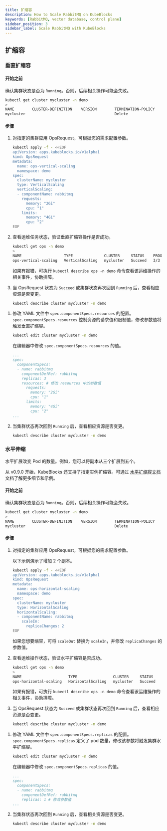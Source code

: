 ```yaml
---
title: 扩缩容
description: How to Scale RabbitMQ on KubeBlocks
keywords: [RabbitMQ, vector database, control plane]
sidebar_position: 3
sidebar_label: Scale RabbitMQ with KubeBlocks
---
```



## 扩缩容

### 垂直扩缩容

#### 开始之前

确认集群状态是否为 `Running`。否则，后续相关操作可能会失败。

```bash
kubectl get cluster mycluster -n demo
>
NAME        CLUSTER-DEFINITION    VERSION        TERMINATION-POLICY     STATUS    AGE
mycluster                                        Delete                 Running   47m
```

#### 步骤

<Tabs>

<TabItem value="OpsRequest" label="OpsRequest" default>

1. 对指定的集群应用 OpsRequest，可根据您的需求配置参数。

   ```bash
   kubectl apply -f - <<EOF
   apiVersion: apps.kubeblocks.io/v1alpha1
   kind: OpsRequest
   metadata:
     name: ops-vertical-scaling
     namespace: demo
   spec:
     clusterName: mycluster
     type: VerticalScaling
     verticalScaling:
     - componentName: rabbitmq
       requests:
         memory: "2Gi"
         cpu: "1"
       limits:
         memory: "4Gi"
         cpu: "2"
   EOF
   ```

2. 查看运维任务状态，验证垂直扩缩容操作是否成功。

   ```bash
   kubectl get ops -n demo
   >
   NAME                   TYPE              CLUSTER     STATUS    PROGRESS   AGE
   ops-vertical-scaling   VerticalScaling   mycluster   Succeed   3/3        6m
   ```

   如果有报错，可执行 `kubectl describe ops -n demo` 命令查看该运维操作的相关事件，协助排障。

3. 当 OpsRequest 状态为 `Succeed` 或集群状态再次回到 `Running` 后，查看相应资源是否变更。

   ```bash
   kubectl describe cluster mycluster -n demo
   ```

</TabItem>

<TabItem value="修改集群 YAML 文件" label="修改集群 YAML 文件">

1. 修改 YAML 文件中 `spec.componentSpecs.resources` 的配置。`spec.componentSpecs.resources` 控制资源的请求值和限制值，修改参数值将触发垂直扩缩容。

   ```bash
   kubectl edit cluster mycluster -n demo
   ```

   在编辑器中修改 `spec.componentSpecs.resources` 的值。

   ```yaml
   ...
   spec:
     componentSpecs:
     - name: rabbitmq
       componentDefRef: rabbitmq
       replicas: 3
       resources: # 修改 resources 中的参数值
         requests:
           memory: "2Gi"
           cpu: "1"
         limits:
           memory: "4Gi"
           cpu: "2"
   ...
   ```

2. 当集群状态再次回到 `Running` 后，查看相应资源是否变更。

   ```bash
   kubectl describe cluster mycluster -n demo
   ```

</TabItem>

</Tabs>

### 水平伸缩

水平扩展改变 Pod 的数量。例如，您可以将副本从三个扩展到五个。

从 v0.9.0 开始，KubeBlocks 还支持了指定实例扩缩容。可通过 [水平扩缩容文档](./../maintenance/scale/horizontal-scale.md) 文档了解更多细节和示例。

#### 开始之前

确认集群状态是否为 `Running`。否则，后续相关操作可能会失败。

```bash
kubectl get cluster mycluster -n demo
>
NAME        CLUSTER-DEFINITION    VERSION        TERMINATION-POLICY     STATUS    AGE
mycluster                                        Delete                 Running   47m
```

#### 步骤

<Tabs>

<TabItem value="OpsRequest" label="OpsRequest" default>

1. 对指定的集群应用 OpsRequest，可根据您的需求配置参数。

   以下示例演示了增加 2 个副本。

   ```bash
   kubectl apply -f - <<EOF
   apiVersion: apps.kubeblocks.io/v1alpha1
   kind: OpsRequest
   metadata:
     name: ops-horizontal-scaling
     namespace: demo
   spec:
     clusterName: mycluster
     type: HorizontalScaling
     horizontalScaling:
     - componentName: rabbitmq
       scaleIn:
         replicaChanges: 2
   EOF
   ```

   如果您想要缩容，可将 `scaleOut` 替换为 `scaleIn`，并修改 `replicaChanges` 的参数值。

2. 查看运维操作状态，验证水平扩缩容是否成功。

   ```bash
   kubectl get ops -n demo
   >
   NAME                     TYPE                CLUSTER     STATUS    PROGRESS   AGE
   ops-horizontal-scaling   HorizontalScaling   mycluster   Succeed   2/2        6m
   ```

   如果有报错，可执行 `kubectl describe ops -n demo` 命令查看该运维操作的相关事件，协助排障。

3. 当 OpsRequest 状态为 `Succeed` 或集群状态再次回到 `Running` 后，查看相应资源是否变更。

   ```bash
   kubectl describe cluster mycluster -n demo
   ```

</TabItem>

<TabItem value="编辑集群 YAML 文件" label="编辑集群 YAML 文件">

1. 修改 YAML 文件中 `spec.componentSpecs.replicas` 的配置。`spec.componentSpecs.replicas` 定义了 pod 数量，修改该参数将触发集群水平扩缩容。

   ```bash
   kubectl edit cluster mycluster -n demo
   ```

   在编辑器中修改 `spec.componentSpecs.replicas` 的值。

   ```yaml
   ...
   spec:
     componentSpecs:
     - name: rabbitmq
       componentDefRef: rabbitmq
       replicas: 1 # 修改参数值
   ...
   ```

2. 当集群状态再次回到 `Running` 后，查看相关资源是否变更。

    ```bash
    kubectl describe cluster mycluster -n demo
    ```

</TabItem>

</Tabs>